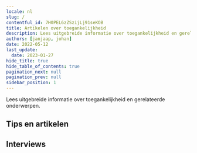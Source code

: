 ```yaml
---
locale: nl
slug: /
contentful_id: 7H0PEL6zZSzijLj91seKOB
title: Artikelen over toegankelijkheid
description: Lees uitgebreide informatie over toegankelijkheid en gerelateerde onderwerpen.
authors: [janjaap, johan]
date: 2022-05-12
last_update:
  date: 2023-01-27
hide_title: true
hide_table_of_contents: true
pagination_next: null
pagination_prev: null
sidebar_position: 1
---
```


<Hero
  title="Artikelen over toegankelijkheid"
/>

Lees uitgebreide informatie over toegankelijkheid en gerelateerde onderwerpen.

## Tips en artikelen

<LinkList title="Accessibility articles - Link list" isHighlighted={true}>
  <LinkListItem
    url="/nl/artikelen/beperkingen"
    title="Beperkingen"
    appearance="link"
    label="Beperkingen bij het gebruiken van apps"
    description="Dit artikel bevat een samenvatting van de verschillende soorten beperkingen. Hier vind je ook het aantal Nederlanders met een beperking."
    image="/img/light/Beperkingen.svg"
    alt="Beperkingen"
  />
  <LinkListItem
    url="/nl/artikelen/hulpmiddelen"
    title="Hulpmiddelen"
    appearance="link"
    label="Hulpmiddelen om apps te gebruiken"
    description="Dit artikel bevat een samenvatting van de verschillende soorten hulpmiddelen."
    image="/img/light/Hulpmiddelen.svg"
    alt="Hulpmiddelen"
  />
  <LinkListItem
    url="/nl/artikelen/toegankelijke-app-beginnersgids"
    title="Een toegankelijke app. Waar begin je?"
    appearance="link"
    label="Een toegankelijke app. Waar begin je?"
    description="Je app toegankelijk maken voor iedereen: waar begin je? Dit zijn de eerste zes stappen om te nemen."
    image="/img/light/Oplossingen.svg"
    alt="Oplossingen"
  />
  <LinkListItem
    url="/nl/artikelen/verzamel-jouw-eigen-toegankelijkheidsdata"
    title="Verzamel jouw eigen toegankelijkheidsdata"
    appearance="link"
    label="Verzamel jouw eigen toegankelijkheidsdata"
    description="Alle ingrediënten om inzicht te krijgen in het gebruik van toegankelijkheidsfeatures in jouw eigen app."
    image="/img/light/Diensten.svg"
    alt="Diensten"
  />
  <LinkListItem
    url="/nl/artikelen/zo-laat-je-een-toegankelijke-app-ontwikkelen"
    title="Zo laat je een toegankelijke app ontwikkelen"
    appearance="link"
    label="Zo laat je een toegankelijke app ontwikkelen"
    description="Dit artikel, gericht op niet-developers, legt uit waar je moet beginnen als je een app toegankelijk wilt laten maken."
    image="/img/light/Ontwikkeling.svg"
    alt="Ontwikkeling"
  />
  <LinkListItem
    url="/nl/artikelen/hoe-we-appt-org-hebben-gebouwd"
    title="Hoe we appt.org hebben gebouwd"
    appearance="link"
    label="Hoe we appt.org hebben gebouwd"
    description="We hebben appt.org gebouwd door Contentful te gebruiken in combinatie met Next.js, Typescript, Tailwind CSS en Google Cloud Run."
    image="/img/light/Web.svg"
    alt="Web globe icon"
  />
  <LinkListItem
    url="/nl/artikelen/geautomatiseerd-toegankelijkheid-testen-android-ios-apps"
    title="Geautomatiseerd toegankelijkheid testen van Android en iOS apps"
    appearance="link"
    label="Geautomatiseerd toegankelijkheid testen van Android en iOS apps"
    description="Je kunt geautomatiseerd toegankelijkheidstests uitvoeren om te controleren of jouw Android of iOS app voldoet aan de toegankelijkheidseisen. Dit artikel geeft een overzicht van tools om automatisch de toegankelijkheid van jouw app te testen."
    image="/img/light/Robot.svg"
    alt="Icoontje van het gezicht van een robot, in een roze kleur"
  />
  <LinkListItem
    url="/nl/artikelen/deel-codevoorbeelden-toegankelijke-apps"
    title="Deel codevoorbeelden"
    appearance="link"
    label="Deel codevoorbeelden voor toegankelijke apps"
    description="Draag bij aan onze missie door codevoorbeelden van toegankelijke apps te delen."
    image="/img/light/4.1.1.svg"
    alt="WCAG 4.1.1 - Logo"
  />
  <LinkListItem
    url="/nl/handboek"
    title="Handboek app toegankelijkheid"
    appearance="link"
    label="Handboek app toegankelijkheid"
    description="Ons handboek is ontworpen om jou op eenvoudige wijze de basisprincipes van app toegankelijkheid te leren."
    image="/img/light/handbook.svg"
    alt="Handboek icoontje"
  />
  <LinkListItem
    url="/nl/artikelen/native-versus-cross-frameworks-toegankelijke-apps"
    title="Native versus cross-platform frameworks om toegankelijke apps te ontwikkelen"
    appearance="link"
    label="Native versus cross-platform frameworks om toegankelijke apps te ontwikkelen"
    description="Welk framework kies je om een toegankelijke app te bouwen? Native heeft zijn voordelen, maar cross-platform frameworks worden steeds beter."
  />
</LinkList>

## Interviews

<TwoColumnBlock>
  <LeftColumn>
    <ColumnRow>
      <Quote
        quote="Hoeveel uur ik per dag mijn telefoon gebruik? Hoeveel uur gebruik jij je ogen?"
        name="Jesse"
        image="/img/light/Jesse.png"
        alt="Foto Jesse"
        linkLabel="Lees het interview met Jesse"
        url="/nl/artikelen/jesse"
      />
    </ColumnRow>
    <ColumnRow>
      <Quote
        quote="Ik heb geen beperking, de wereld maakt mij beperkt."
        name="Darice"
        image="/img/light/Interview-met-dove-eindgebruiken-over-inzetten-van-toegankelijkheid-in-mobiele-apps.jpg"
        alt="Foto Darice"
        linkLabel="Lees het interview met Darice"
        url="/nl/artikelen/darice"
      />
    </ColumnRow>
    <ColumnRow>
      <Quote
        quote="Mijn iPhone is mijn derde oog."
        name="Jeroen"
        image="/img/light/Blinde-app-gebruiker-Jeroen.jpg"
        alt="Jeroen - Asset"
        linkLabel="Lees het interview met Jeroen"
        url="/nl/artikelen/jeroen"
      />
    </ColumnRow>
  </LeftColumn>
  <RightColumn>
    <ColumnRow>
      <Quote
        quote="Ik probeer overprikkeling op mijn telefoon te verminderen."
        name="Colinda"
        image="/img/light/colinda.jpg"
        alt="Colinda"
        linkLabel="Lees het interview met Colinda"
        url="/nl/artikelen/colinda"
      />
    </ColumnRow>
    <ColumnRow>
      <Quote
        quote="Toegankelijkheid mag wat mij betreft ook mooi zijn."
        name="Onno"
        image="/img/light/Interview-met-slechtziende-gebruiker-over-mobiele-applicaties-op-telefoons.jpg"
        alt="Foto Onno"
        linkLabel="Lees het interview met Onno"
        url="/nl/artikelen/onno"
      />
    </ColumnRow>
    <ColumnRow>
      <Quote
        quote="De grootte van teksten aanpassen is voor mij noodzakelijk."
        name="Edith"
        image="/img/light/Edith-s.jpg"
        alt="Foto van Edith"
        linkLabel="Lees het interview met Edith"
        url="/nl/artikelen/edith"
      />
    </ColumnRow>
  </RightColumn>
</TwoColumnBlock>
